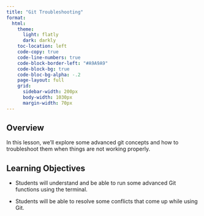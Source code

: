 ---
title: "Git Troubleshooting"
format:
  html:
    theme:
      light: flatly
      dark: darkly
    toc-location: left
    code-copy: true
    code-line-numbers: true
    code-block-border-left: "#A9A9A9"
    code-block-bg: true
    code-bloc-bg-alpha: -.2
    page-layout: full
    grid:
      sidebar-width: 200px
      body-width: 1030px
      margin-width: 70px
---



## Overview

In this lesson, we'll explore some advanced git concepts and how to troubleshoot them when things are not working properly.



## Learning Objectives

-   Students will understand and be able to run some advanced Git functions using the terminal.

-   Students will be able to resolve some conflicts that come up while using Git.
